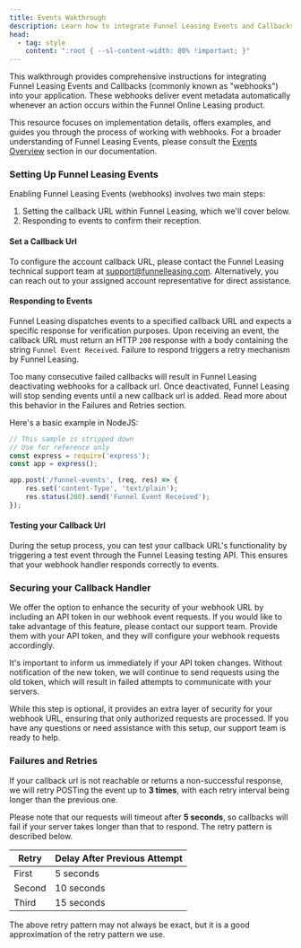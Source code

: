 ```yaml
---
title: Events Wakthrough
description: Learn how to integrate Funnel Leasing Events and Callbacks into your application.
head:
  - tag: style
    content: ":root { --sl-content-width: 80% !important; }"
---
```


This walkthrough provides comprehensive instructions for integrating Funnel Leasing Events and Callbacks (commonly known as "webhooks") into your application. These webhooks deliver event metadata automatically whenever an action occurs within the Funnel Online Leasing product.

This resource focuses on implementation details, offers examples, and guides you through the process of working with webhooks. For a broader understanding of Funnel Leasing Events, please consult the [Events Overview](/guides/events-and-callbacks/overview) section in our documentation.

### Setting Up Funnel Leasing Events

Enabling Funnel Leasing Events (webhooks) involves two main steps:

1. Setting the callback URL within Funnel Leasing, which we'll cover below.
2. Responding to events to confirm their reception.


#### Set a Callback Url

To configure the account callback URL, please contact the Funnel Leasing technical support team at [support@funnelleasing.com](mailto:support@funnelleasing.com). Alternatively, you can reach out to your assigned account representative for direct assistance.

#### Responding to Events

Funnel Leasing dispatches events to a specified callback URL and expects a specific response for verification purposes. Upon receiving an event, the callback URL must return an HTTP `200` response with a body containing the string `Funnel Event Received`. Failure to respond triggers a retry mechanism by Funnel Leasing.


<Aside type="caution" title="FAILED CALLBACKS">
    Too many consecutive failed callbacks will result in Funnel Leasing deactivating webhooks for a callback url. Once deactivated, Funnel Leasing will stop sending events until a new callback url is added. Read more about this behavior in the Failures and Retries section.
</Aside>

Here's a basic example in NodeJS:
```js
// This sample is stripped down
// Use for reference only
const express = require('express');
const app = express();

app.post('/funnel-events', (req, res) => {
    res.set('content-Type', 'text/plain');
    res.status(200).send('Funnel Event Received');
});
```

#### Testing your Callback Url

During the setup process, you can test your callback URL's functionality by triggering a test event through the Funnel Leasing testing API. This ensures that your webhook handler responds correctly to events.

### Securing your Callback Handler
We offer the option to enhance the security of your webhook URL by including an API token in our webhook event requests. If you would like to take advantage of this feature, please contact our support team. Provide them with your API token, and they will configure your webhook requests accordingly.

It's important to inform us immediately if your API token changes. Without notification of the new token, we will continue to send requests using the old token, which will result in failed attempts to communicate with your servers.

While this step is optional, it provides an extra layer of security for your webhook URL, ensuring that only authorized requests are processed. If you have any questions or need assistance with this setup, our support team is ready to help.


### Failures and Retries

If your callback url is not reachable or returns a non-successful response, we will retry POSTing the event up to **3 times**, with each retry interval being longer than the previous one.

Please note that our requests will timeout after **5 seconds**, so callbacks will fail if your server takes longer than that to respond. The retry pattern is described below.

| Retry  | Delay After Previous Attempt |
|--------|------------------------------|
| First  | 5 seconds                    |
| Second | 10 seconds                   |
| Third  | 15 seconds                   |

The above retry pattern may not always be exact, but it is a good approximation of the retry pattern we use.